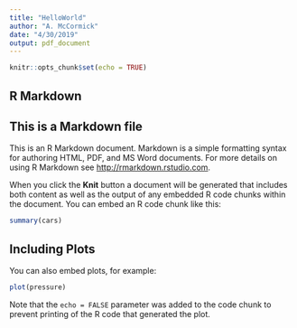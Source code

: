 ```yaml
---
title: "HelloWorld"
author: "A. McCormick"
date: "4/30/2019"
output: pdf_document
---
```


```r
knitr::opts_chunk$set(echo = TRUE)
```

## R Markdown
## This is a Markdown file
This is an R Markdown document. Markdown is a simple formatting syntax for authoring HTML, PDF, and MS Word documents. For more details on using R Markdown see <http://rmarkdown.rstudio.com>.

When you click the **Knit** button a document will be generated that includes both content as well as the output of any embedded R code chunks within the document. You can embed an R code chunk like this:

```r
summary(cars)
```

## Including Plots

You can also embed plots, for example:

```r
plot(pressure)
```

Note that the `echo = FALSE` parameter was added to the code chunk to prevent printing of the R code that generated the plot.
